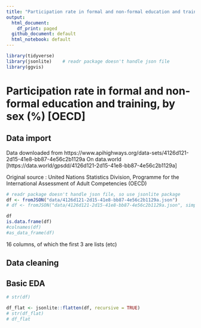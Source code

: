 ```yaml
---
title: "Participation rate in formal and non-formal education and training, by sex (%)"
output:
  html_document:
    df_print: paged
  github_document: default
  html_notebook: default
---
```


```r
library(tidyverse)
library(jsonlite)    # readr package doesn't handle json file
library(ggvis)
```

# Participation rate in formal and non-formal education and training, by sex (%) [OECD]
## Data import

Data downloaded from https://www.apihighways.org/data-sets/4126d121-2d15-41e8-bb87-4e56c2b1129a
On data.world [https://data.world/gpsdd/4126d121-2d15-41e8-bb87-4e56c2b1129a]

Original source : United Nations Statistics Division, Programme for the International Assessment of Adult Competencies (OECD)


```r
# readr package doesn't handle json file, so use jsonlite package
df <- fromJSON("data/4126d121-2d15-41e8-bb87-4e56c2b1129a.json")
# df <- fromJSON("data/4126d121-2d15-41e8-bb87-4e56c2b1129a.json", simplifyVector = TRUE, simplifyDataFrame = TRUE, simplifyMatrix = TRUE)

df
is.data.frame(df)
#colnames(df)
#as_data_frame(df)
```

16 columns, of which the first 3 are lists (etc)



## Data cleaning


## Basic EDA

```r
# str(df)

df_flat <- jsonlite::flatten(df, recursive = TRUE)
# str(df_flat)
# df_flat
```






